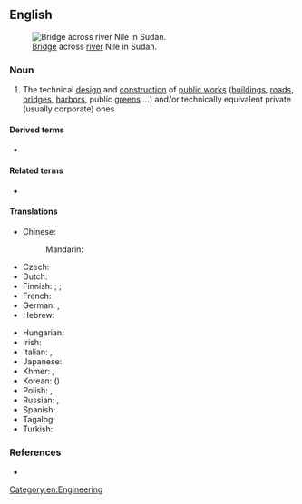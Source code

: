 ==English==
{{wikipedia}}
{{wikiversity}}
[[File:Tuti suspension bridge.jpg|thumb|[[bridge|Bridge]] across [[river]] Nile in Sudan.]]

===Noun===
{{en-noun|-}}

# The technical [[design]] and [[construction]] of [[public works]] ([[building]]s, [[road]]s, [[bridge]]s, [[harbor]]s, public [[green]]s ...) and/or technically equivalent private (usually corporate) ones

====Derived terms====
* {{l|en|civils}}

====Related terms====
* {{l|en|civil engineer}}

====Translations====
{{trans-top|technical design and construction of public works and/or equivalent private ones}}
* Chinese:
*: Mandarin: {{t+|cmn|土木工程|tr=tǔmùgōngchéng|sc=Hani}}
* Czech: {{t|cs|stavební inženýrství|n}}
* Dutch: {{t|nl|burgerlijke bouwkunde}}
* Finnish: {{t|fi|yhdyskuntatekniikka}} {{q|technology}}; {{t|fi|rakennussuunnittelu}} {{q|design}}; {{t+|fi|rakentaminen}} {{q|construction}}
* French: {{t+|fr|génie civil|m}}
* German: {{t|de|Bauingenieurwesen|n}}, {{t+|de|Bauwesen|n}}
* Hebrew: {{t+|he|הַנְדָּסָה אֶזְרָחִית|f|tr=handasah ezrakhit}}
{{trans-mid}}
* Hungarian: {{t|hu|[[építőmérnök]]i/[[általános]] [[mérnök]]i [[munka]]/[[munkálat]]ok/[[tudomány]]ok}}
* Irish: {{t|ga|innealtóireacht shibhialta|f}}
* Italian: {{t|it|genio civile|m}}, {{t+|it|ingegneria civile|f}}
* Japanese: {{t|ja|土木工学|tr=どぼくこうがく, doboku kōgaku|sc=Jpan}}
* Khmer: {{t|km|អសេនិកវិស្វកម្ម|sc=Khmr|tr=a’seenɨk vi’sva’kam}}, {{t|km|វិស្វកម្មស៊ីវិល|sc=Khmr|tr=vi’sva’kam siivɨl}}
* Korean: {{t+|ko|토목공학|sc=Kore}} ({{t+|ko|土木工學|sc=Kore}})
* Polish: {{t|pl|inżynieria wodno-lądowa}}, {{t|pl|inżynieria lądowa}}
* Russian: {{t|ru|строи́тельная инжене́рия|f}}, {{t|ru|гражда́нское строи́тельство|n}}
* Spanish: {{t|es|ingeniería civil|f}}
* Tagalog: {{t|tl|bayanhing agsikapan}}
* Turkish: {{t|tr|inşaat mühendisliği}}
{{trans-bottom}}

===References===
* {{R:Websters}}

[[Category:en:Engineering]]